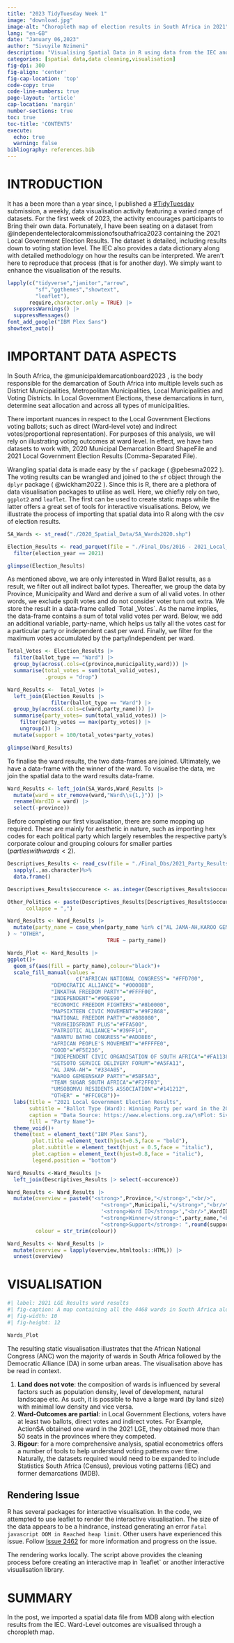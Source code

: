 ```yaml
---
title: "2023 TidyTuesday Week 1"
image: "download.jpg"
image-alt: "Choropleth map of election results in South Africa in 2021"
lang: "en-GB"
date: "January 06,2023"
author: "Sivuyile Nzimeni"
description: "Visualising Spatial Data in R using data from the IEC and Municipal Dermacation Board in South Africa."
categories: [spatial data,data cleaning,visualisation]
fig-dpi: 300
fig-align: 'center'
fig-cap-location: 'top'
code-copy: true
code-line-numbers: true
page-layout: 'article'
cap-location: 'margin'
number-sections: true
toc: true
toc-title: 'CONTENTS'
execute: 
  echo: true
  warning: false
bibliography: references.bib
---
```


# INTRODUCTION

It has a been more than a year since, I published a [#TidyTuesday](https://github.com/rfordatascience/tidytuesday) submission, a weekly, data visualisation activity featuring a varied range of datasets. For the first week of 2023, the activity encourages participants to Bring their own data. Fortunately, I have been seating on a dataset from @independentelectoralcommissionofsouthafrica2023 containing the 2021 Local Government Election Results. The dataset is detailed, including results down to voting station level. The IEC also provides a data dictionary along with detailed methodology on how the results can be interpreted. We aren't here to reproduce that process (that is for another day). We simply want to enhance the visualisation of the results.

```r
lapply(c("tidyverse","janitor","arrow",
         "sf","ggthemes","showtext",
         "leaflet"),
       require,character.only = TRUE) |> 
  suppressWarnings() |> 
  suppressMessages()
font_add_google("IBM Plex Sans")
showtext_auto()
```

# IMPORTANT DATA ASPECTS

In South Africa, the @municipaldemarcationboard2023 , is the body responsible for the demarcation of South Africa into multiple levels such as District Municipalities, Metropolitan Municipalities, Local Municipalities and Voting Districts. In Local Government Elections, these demarcations in turn, determine seat allocation and across all types of municipalities.

There important nuances in respect to the Local Government Elections voting ballots; such as direct (Ward-level vote) and indirect votes(proportional representation). For purposes of this analysis, we will rely on illustrating voting outcomes at ward level. In effect, we have two datasets to work with, 2020 Municipal Demarcation Board ShapeFile and 2021 Local Government Election Results (Comma-Separated File).

Wrangling spatial data is made easy by the `sf` package ( @pebesma2022 ). The voting results can be wrangled and joined to the `sf` object through the `dplyr` package ( @wickham2022 ). Since this is R, there are a plethora of data visualisation packages to utilise as well. Here, we chiefly rely on two, `ggplot2` and `leaflet`. The first can be used to create static maps while the latter offers a great set of tools for interactive visualisations. Below, we illustrate the process of importing that spatial data into R along with the csv of election results.

```r
SA_Wards <- st_read("./2020_Spatial_Data/SA_Wards2020.shp")

Election_Results <- read_parquet(file = "./Final_Dbs/2016 - 2021_Local_Gov_Election_Results_2022-04-27.parquet") |>
  filter(election_year == 2021)

glimpse(Election_Results)
```

As mentioned above, we are only interested in Ward Ballot results, as a result, we filter out all indirect ballot types. Thereafter, we group the data by Province, Municipality and Ward and derive a sum of all valid votes. In other words, we exclude spoilt votes and do not consider voter turn out extra. We store the result in a data-frame called \`Total \_Votes\`. As the name implies, the data-frame contains a sum of total valid votes per ward. Below, we add an additional variable, party-name, which helps us tally all the votes cast for a particular party or independent cast per ward. Finally, we filter for the maximum votes accumulated by the party/independent per ward.

```r
Total_Votes <- Election_Results |>
  filter(ballot_type == "Ward") |> 
  group_by(across(.cols=c(province,municipality,ward))) |> 
  summarise(total_votes = sum(total_valid_votes),
            .groups = "drop")

Ward_Results <-  Total_Votes |> 
  left_join(Election_Results |> 
              filter(ballot_type == "Ward") |>   
  group_by(across(.cols=c(ward,party_name))) |> 
  summarise(party_votes= sum(total_valid_votes)) |>
    filter(party_votes == max(party_votes)) |> 
    ungroup()) |> 
  mutate(support = 100/total_votes*party_votes)

glimpse(Ward_Results)
```

To finalise the ward results, the two data-frames are joined. Ultimately, we have a data-frame with the winner of the ward. To visualise the data, we join the spatial data to the ward results data-frame.

```r
Ward_Results <- left_join(SA_Wards,Ward_Results |>
  mutate(ward = str_remove(ward,"Ward\\s{1,}")) |> 
  rename(WardID = ward) |> 
  select(-province))
```

Before completing our first visualisation, there are some mopping up required. These are mainly for aesthetic in nature, such as importing hex codes for each political party which largely resembles the respective party's corporate colour and grouping colours for smaller parties ($parties with wards < 2$).

```r
Descriptives_Results <- read_csv(file = "./Final_Dbs/2021_Party_Results_Descriptives_2023-01-06.csv")%>% 
  sapply(.,as.character)%>%
  data.frame()

Descriptives_Results$occurence <- as.integer(Descriptives_Results$occurence)

Other_Politics <- paste(Descriptives_Results[Descriptives_Results$occurence <=2,"party_name"],
      collapse = ",")

Ward_Results <- Ward_Results |>
  mutate(party_name = case_when(party_name %in% c("AL JAMA-AH,KAROO GEMEENSKAP PARTY","TEAM SUGAR SOUTH AFRICA","UMSOBOMVU RESIDENTS ASSOCIATION","ACTIONSA,AZANIA RESIDENT PARTY","BREEDEVALLEI ONAFHANKLIK","CAPRICORN INDEPENDENT COMMUNITY ACTIVISTS FORUM","CEDERBERG FIRST RESIDENTS ASSOCIATION","DIENSLEWERINGS PARTY","FORUM 4 SERVICE DELIVERY","INDEPENDENT SOUTH AFRICAN NATIONAL CIVIC ORGANISATION","LAND PARTY,NAMAKWA CIVIC MOVEMENT","PLETT DEMOCRATIC CONGRESS","SIYATHEMBA COMMUNITY MOVEMENT","TSOGANG CIVIC MOVEMENT,UNITED DEMOCRATIC MOVEMENT"
) ~ "OTHER",
                                TRUE ~ party_name))

Wards_Plot <- Ward_Results |> 
ggplot()+
  geom_sf(aes(fill = party_name),colour="black")+
  scale_fill_manual(values = 
                      c("AFRICAN NATIONAL CONGRESS"= "#FFD700",
              "DEMOCRATIC ALLIANCE"= "#00008B",
              "INKATHA FREEDOM PARTY"="#FFFF00",
              "INDEPENDENT"="#90EE90",
              "ECONOMIC FREEDOM FIGHTERS"="#8b0000",
              "MAPSIXTEEN CIVIC MOVEMENT"="#9F2B68",
              "NATIONAL FREEDOM PARTY"="#808080",
              "VRYHEIDSFRONT PLUS"="#FFA500",
              "PATRIOTIC ALLIANCE"="#39FF14",
              "ABANTU BATHO CONGRESS"="#ADD8E6",
              "AFRICAN PEOPLE'S MOVEMENT"="#FFFFE0",
              "GOOD"="#F5E236",
              "INDEPENDENT CIVIC ORGANISATION OF SOUTH AFRICA"="#FA1138",
              "SETSOTO SERVICE DELIVERY FORUM"="#A5FA11",
              "AL JAMA-AH"= "#334A05",
              "KAROO GEMEENSKAP PARTY"="#5BF5A3",
              "TEAM SUGAR SOUTH AFRICA"="#F2FF03",
              "UMSOBOMVU RESIDENTS ASSOCIATION"="#141212",
              "OTHER" = "#FFC0CB"))+
  labs(title = "2021 Local Government Election Results",
       subtitle = "Ballot Type (Ward): Winning Party per ward in the 2021 South African Local Government Elections.\nThe results do not include other ballot types such as DC 40% or Proportional Representation.",
       caption = "Data Source: https://www.elections.org.za/\nPlot: Sivuyile Nzimeni(sivuyilenzimeni.netlify.app)",
       fill = "Party Name")+
  theme_void()+
  theme(text = element_text("IBM Plex Sans"),
        plot.title =element_text(hjust=0.5,face = "bold"),
        plot.subtitle = element_text(hjust = 0.5,face = "italic"),
        plot.caption = element_text(hjust=0.8,face = "italic"),
        legend.position = "bottom")

Ward_Results <-Ward_Results |> 
  left_join(Descriptives_Results |> select(-occurence))

Ward_Results <- Ward_Results |> 
  mutate(overview = paste0("<strong>",Province,"</strong>","<br/>",
                              "<strong>",Municipali,"</strong>","<br/>",
                              '<strong>Ward ID</strong>',"<br/>",WardID,"<br/>",
                              "<strong>Winner</strong>:",party_name,"<br/>",
                              "<strong>Support</strong>: ",round(support,2),"%"),
         colour = str_trim(colour))

Ward_Results <- Ward_Results |> 
  mutate(overview = lapply(overview,htmltools::HTML)) |> 
  unnest(overview)
```

# VISUALISATION

```r
#| label: 2021 LGE Results ward results
#| fig-caption: A map containing all the 4468 wards in South Africa along with the winning parties in the last LGE. 
#| fig-width: 10
#| fig-height: 12

Wards_Plot
```

The resulting static visualisation illustrates that the African National Congress (ANC) won the majority of wards in South Africa followed by the Democratic Alliance (DA) in some urban areas. The visualisation above has be read in context.

1.  **Land does not vote**: the composition of wards is influenced by several factors such as population density, level of development, natural landscape etc. As such, it is possible to have a large ward (by land size) with minimal low density and vice versa.
2.  **Ward-Outcomes are partial**: in Local Government Elections, voters have at least two ballots, direct votes and indirect votes. For Example, ActionSA obtained one ward in the 2021 LGE, they obtained more than 50 seats in the provinces where they competed.
3.  **Rigour**: for a more comprehensive analysis, spatial econometrics offers a number of tools to help understand voting patterns over time. Naturally, the datasets required would need to be expanded to include Statistics South Africa (Census), previous voting patterns (IEC) and former demarcations (MDB).

::: callout-important
## Rendering Issue

R has several packages for interactive visualisation. In the code, we attempted to use leaflet to render the interactive visualisation. The size of the data appears to be a hindrance, instead generating an error `Fatal javascript OOM in Reached heap limit`. Other users have experienced this issue. Follow [Issue 2462](https://github.com/quarto-dev/quarto-cli/issues/2462) for more information and progress on the issue.

The rendering works locally. The script above provides the cleaning process before creating an interactive map in \`leaflet\` or another interactive visualisation library.
:::

# SUMMARY

In the post, we imported a spatial data file from MDB along with election results from the IEC. Ward-Level outcomes are visualised through a choropleth map.
